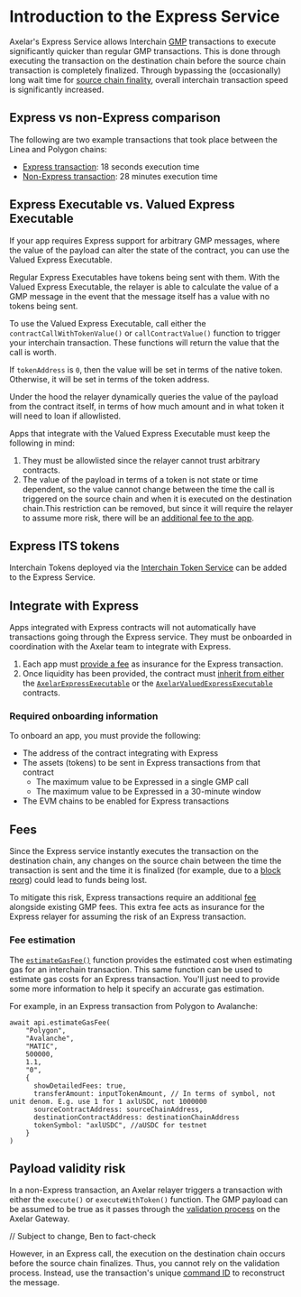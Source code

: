 # Introduction to the Express Service

Axelar's Express Service allows Interchain [GMP](https://docs.axelar.dev/dev/general-message-passing/overview) transactions to execute significantly quicker than regular GMP transactions. This is done through executing the transaction on the destination chain before the source chain transaction is completely finalized.  Through bypassing the (occasionally) long wait time for [source chain finality](https://docs.axelar.dev/learn/txduration), overall interchain transaction speed is significantly increased.

## Express vs non-Express comparison

The following are two example transactions that took place between the Linea and Polygon chains:

* [Express transaction](https://axelarscan.io/gmp/0x4dbf091ebf31157bf73995c0fb473f115888bd1f11793359807d543ada03f021:11): 18 seconds execution time
* [Non-Express transaction](https://axelarscan.io/gmp/0xc3653cda8535c59e0418b57250c504528a493dd5556fc4cb71b80f8c0a867e62:2): 28 minutes execution time

## Express Executable vs. Valued Express Executable

If your app requires Express support for arbitrary GMP messages, where the value of the payload can alter the state of the contract, you can use the Valued Express Executable.

Regular Express Executables have tokens being sent with them. With the Valued Express Executable, the relayer is able to calculate the value of a GMP message in the event that the message itself has a value with no tokens being sent. 

To use the Valued Express Executable, call either the `contractCallWithTokenValue()` or `callContractValue()` function to trigger your interchain transaction. These functions will return the value that the call is worth. 

If `tokenAddress` is `0`, then the value will be set in terms of the native token. Otherwise, it will be set in terms of the token address.

Under the hood the relayer dynamically queries the value of the payload from the contract itself, in terms of how much amount and in what token it will need to loan if allowlisted.

Apps that integrate with the Valued Express Executable must keep the following in mind: 

1. They must be allowlisted since the relayer cannot trust arbitrary contracts.
2. The value of the payload in terms of a token is not state or time dependent, so the value cannot change between the time the call is triggered on the source chain and when it is executed on the destination chain.This restriction can be removed, but since it will require the relayer to assume more risk, there will be an [additional fee to the app](#fees).

## Express ITS tokens

Interchain Tokens deployed via the [Interchain Token Service](https://axelar.network/its) can be added to the Express Service.

## Integrate with Express

Apps integrated with Express contracts will not automatically have transactions going through the Express service. They must be onboarded in coordination with the Axelar team to integrate with Express. 

1. Each app must [provide a fee](#fees) as insurance for the Express transaction.
2. Once liquidity has been provided, the contract must [inherit from either](#axelar-executable-vs-axelar-valued-express-executable) the [`AxelarExpressExecutable`](https://github.com/axelarnetwork/axelar-gmp-sdk-solidity/blob/main/contracts/express/AxelarExpressExecutable.sol) or the [`AxelarValuedExpressExecutable`](https://github.com/axelarnetwork/axelar-gmp-sdk-solidity/blob/main/contracts/express/AxelarValuedExpressExecutable.sol) contracts.

### Required onboarding information

To onboard an app, you must provide the following:

- The address of the contract integrating with Express
- The assets (tokens) to be sent in Express transactions from that contract
    - The maximum value to be Expressed in a single GMP call
    - The maximum value to be Expressed in a 30-minute window
- The EVM chains to be enabled for Express transactions

## Fees

Since the Express service instantly executes the transaction on the destination chain, any changes on the source chain between the time the transaction is sent and the time it is finalized (for example, due to a [block reorg](https://cointelegraph.com/explained/what-is-chain-reorganization-in-blockchain-technology)) could lead to funds being lost.

To mitigate this risk, Express transactions require an additional [fee](https://docs.axelar.dev/dev/reference/pricing#callcontractwithtokenexpress-gmp-express) alongside existing GMP fees. This extra fee acts as insurance for the Express relayer for assuming the risk of an Express transaction.

### Fee estimation

The [`estimateGasFee()`](https://docs.axelar.dev/dev/axelarjs-sdk/axelar-query-api#estimategasfee) function provides the estimated cost when estimating gas for an interchain transaction. This same function can be used to estimate gas costs for an Express transaction. You'll just need to provide some more information to help it specify an accurate gas estimation.

For example, in an Express transaction from Polygon to Avalanche:

```
await api.estimateGasFee(
    "Polygon",
    "Avalanche",
    "MATIC",
    500000,
    1.1,
    "0",
    {
      showDetailedFees: true,
      transferAmount: inputTokenAmount, // In terms of symbol, not unit denom. E.g. use 1 for 1 axlUSDC, not 1000000
      sourceContractAddress: sourceChainAddress,
      destinationContractAddress: destinationChainAddress
      tokenSymbol: "axlUSDC", //aUSDC for testnet
    } 
)
```

## Payload validity risk

In a non-Express transaction, an Axelar relayer triggers a transaction with either the `execute()` or `executeWithToken()` function. The GMP payload can be assumed to be true as it passes through the [validation process](https://github.com/axelarnetwork/axelar-cgp-solidity/blob/4d01eb6ea1b5413520d9ecab804f815103021148/contracts/AxelarGateway.sol#L233) on the Axelar Gateway.

// Subject to change, Ben to fact-check

However, in an Express call, the execution on the destination chain occurs before the source chain finalizes. Thus, you cannot rely on the validation process. Instead, use the transaction's unique [command ID](https://github.com/axelarnetwork/axelar-core/blob/main/docs/cli/axelard_query_evm_command.md) to reconstruct the message.
